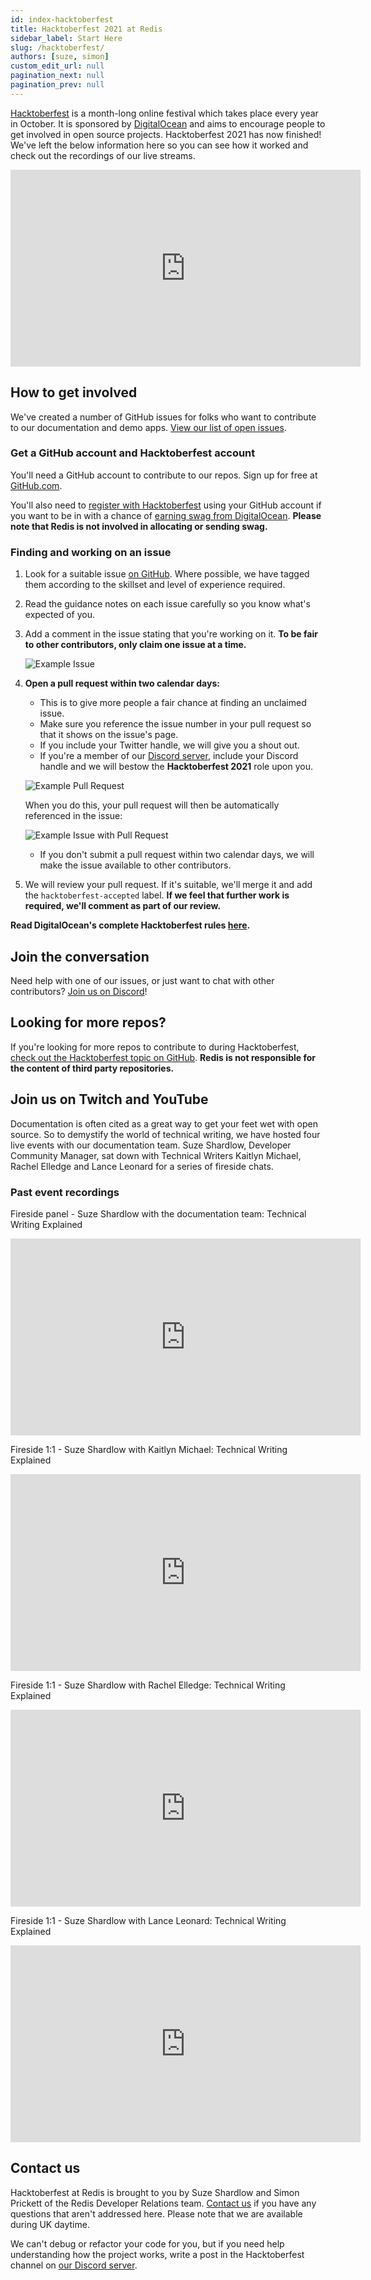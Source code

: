 ```yaml
---
id: index-hacktoberfest
title: Hacktoberfest 2021 at Redis
sidebar_label: Start Here
slug: /hacktoberfest/
authors: [suze, simon]
custom_edit_url: null
pagination_next: null
pagination_prev: null
---
```


[Hacktoberfest](https://hacktoberfest.digitalocean.com/) is a month-long online festival which takes place every year in October. It is sponsored by [DigitalOcean](https://www.digitalocean.com/) and aims to encourage people to get involved in open source projects.  Hacktoberfest 2021 has now finished!  We've left the below information here so you can see how it worked and check out the recordings of our live streams.

<iframe
  width="560"
  height="315"
  src="https://www.youtube.com/embed/g9xt4p_-3AU"
  frameborder="0"
  allow="accelerometer; autoplay; clipboard-write; encrypted-media; gyroscope; picture-in-picture"
  allowfullscreen></iframe>

## How to get involved

We've created a number of GitHub issues for folks who want to contribute to our documentation and demo apps. [View our list of open issues](https://github.com/search?l=&q=%23hacktoberfest+user%3Aredislabs-training+user%3Aredis+user%3Aredis-developer+user%3ANodeRedis+label%3Ahacktoberfest&state=open&type=Issues).

### Get a GitHub account and Hacktoberfest account

You'll need a GitHub account to contribute to our repos. Sign up for free at [GitHub.com](https://github.com).

You'll also need to [register with Hacktoberfest](https://hacktoberfest.digitalocean.com/register) using your GitHub account if you want to be in with a chance of [earning swag from DigitalOcean](https://hacktoberfest.digitalocean.com/resources/participation). **Please note that Redis is not involved in allocating or sending swag.**

### Finding and working on an issue

1. Look for a suitable issue [on GitHub](https://github.com/search?l=&q=%23hacktoberfest+user%3Aredislabs-training+user%3Aredis+user%3Aredis-developer+user%3ANodeRedis+label%3Ahacktoberfest&state=open&type=Issues). Where possible, we have tagged them according to the skillset and level of experience required.

2. Read the guidance notes on each issue carefully so you know what's expected of you.

3. Add a comment in the issue stating that you're working on it. **To be fair to other contributors, only claim one issue at a time.**

   ![Example Issue](images/example_issue.png)

4. **Open a pull request within two calendar days:**

   - This is to give more people a fair chance at finding an unclaimed issue.
   - Make sure you reference the issue number in your pull request so that it shows on the issue's page.
   - If you include your Twitter handle, we will give you a shout out.
   - If you're a member of our [Discord server](https://discord.gg/ueQwKUh5Z3), include your Discord handle and we will bestow the **Hacktoberfest 2021** role upon you.

   ![Example Pull Request](images/example_pull_request.png)

   When you do this, your pull request will then be automatically referenced in the issue:

   ![Example Issue with Pull Request](images/example_issue_with_pull_request.png)

   - If you don't submit a pull request within two calendar days, we will make the issue available to other contributors.

5. We will review your pull request. If it's suitable, we'll merge it and add the `hacktoberfest-accepted` label. **If we feel that further work is required, we'll comment as part of our review.**

**Read DigitalOcean's complete Hacktoberfest rules [here](https://hacktoberfest.digitalocean.com/resources/participation).**

## Join the conversation

Need help with one of our issues, or just want to chat with other contributors? [Join us on Discord](https://discord.gg/ueQwKUh5Z3)!

## Looking for more repos?

If you're looking for more repos to contribute to during Hacktoberfest, [check out the Hacktoberfest topic on GitHub](https://github.com/topics/hacktoberfest). **Redis is not responsible for the content of third party repositories.**

## Join us on Twitch and YouTube

Documentation is often cited as a great way to get your feet wet with open source. So to demystify the world of technical writing, we have hosted four live events with our documentation team. Suze Shardlow, Developer Community Manager, sat down with Technical Writers Kaitlyn Michael, Rachel Elledge and Lance Leonard for a series of fireside chats.

### Past event recordings

Fireside panel - Suze Shardlow with the documentation team: Technical Writing Explained

<iframe
  width="560"
  height="315"
  src="https://www.youtube.com/embed/3E8lLKGGdIk"
  frameborder="0"
  allow="accelerometer; autoplay; clipboard-write; encrypted-media; gyroscope; picture-in-picture"
  allowfullscreen></iframe>

Fireside 1:1 - Suze Shardlow with Kaitlyn Michael: Technical Writing Explained

<iframe
  width="560"
  height="315"
  src="https://www.youtube.com/embed/CB3tsJAAPXA"
  frameborder="0"
  allow="accelerometer; autoplay; clipboard-write; encrypted-media; gyroscope; picture-in-picture"
  allowfullscreen></iframe>

Fireside 1:1 - Suze Shardlow with Rachel Elledge: Technical Writing Explained

<iframe
  width="560"
  height="315"
  src="https://www.youtube.com/embed/w6XAFmzhteU"
  frameborder="0"
  allow="accelerometer; autoplay; clipboard-write; encrypted-media; gyroscope; picture-in-picture"
  allowfullscreen></iframe>

Fireside 1:1 - Suze Shardlow with Lance Leonard: Technical Writing Explained

<iframe
  width="560"
  height="315"
  src="https://www.youtube.com/embed/SeK0OGF5dgE"
  frameborder="0"
  allow="accelerometer; autoplay; clipboard-write; encrypted-media; gyroscope; picture-in-picture"
  allowfullscreen></iframe>

## Contact us

Hacktoberfest at Redis is brought to you by Suze Shardlow and Simon Prickett of the Redis Developer Relations team. [Contact us](mailto:redis.university@redis.com) if you have any questions that aren't addressed here. Please note that we are available during UK daytime.

We can't debug or refactor your code for you, but if you need help understanding how the project works, write a post in the Hacktoberfest channel on [our Discord server](https://discord.gg/ueQwKUh5Z3).
